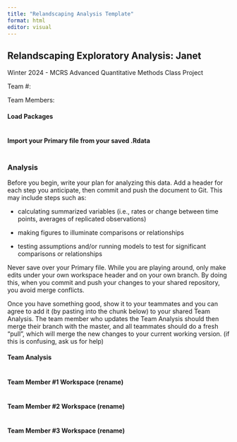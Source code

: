 ```yaml
---
title: "Relandscaping Analysis Template"
format: html
editor: visual
---
```


## Relandscaping Exploratory Analysis: Janet

Winter 2024 - MCRS Advanced Quantitative Methods Class Project

Team #:

Team Members:

#### Load Packages

```r

```

#### Import your Primary file from your saved .Rdata

```r

```

### Analysis

Before you begin, write your plan for analyzing this data. Add a header for each step you anticipate, then commit and push the document to Git. This may include steps such as:

-   calculating summarized variables (i.e., rates or change between time points, averages of replicated observations)

-   making figures to illuminate comparisons or relationships

-   testing assumptions and/or running models to test for significant comparisons or relationships

Never save over your Primary file. While you are playing around, only make edits under your own workspace header and on your own branch. By doing this, when you commit and push your changes to your shared repository, you avoid merge conflicts.

Once you have something good, show it to your teammates and you can agree to add it (by pasting into the chunk below) to your shared Team Analysis. The team member who updates the Team Analysis should then merge their branch with the master, and all teammates should do a fresh "pull", which will merge the new changes to your current working version. (if this is confusing, ask us for help)

#### Team Analysis

```r

```

#### Team Member #1 Workspace (rename)

```r

```

#### Team Member #2 Workspace (rename)

```r

```

#### Team Member #3 Workspace (rename)

```r

```
